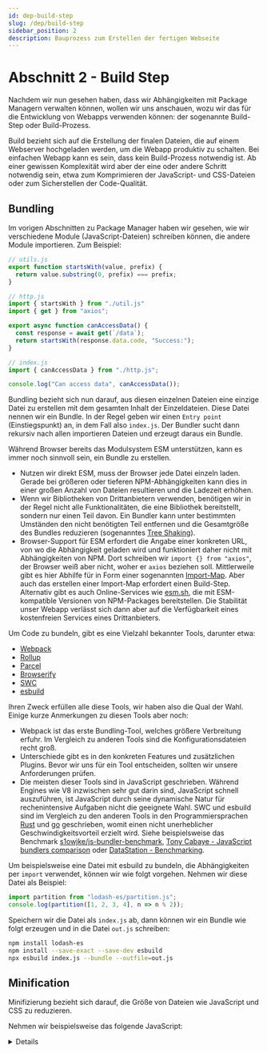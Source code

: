 ```yaml
---
id: dep-build-step
slug: /dep/build-step
sidebar_position: 2
description: Bauprozess zum Erstellen der fertigen Webseite
---
```



# Abschnitt 2 - Build Step

Nachdem wir nun gesehen haben, dass wir Abhängigkeiten mit Package Managern verwalten
können, wollen wir uns anschauen, wozu wir das für die Entwicklung von Webapps
verwenden können: der sogenannte Build-Step oder Build-Prozess.

Build bezieht sich auf die Erstellung der finalen Dateien, die auf einem Webserver
hochgeladen werden, um die Webapp produktiv zu schalten. Bei einfachen Webapp
kann es sein, dass kein Build-Prozess notwendig ist. Ab einer gewissen Komplexität
wird aber der eine oder andere Schritt notwendig sein, etwa zum Komprimieren
der JavaScript- und CSS-Dateien oder zum Sicherstellen der Code-Qualität.

## Bundling


Im vorigen Abschnitten zu Package Manager haben wir gesehen, wie wir verschiedene
Module (JavaScript-Dateien) schreiben können, die andere Module importieren.
Zum Beispiel:

```js
// utils.js
export function startsWith(value, prefix) {
  return value.substring(0, prefix) === prefix;
}

// http.js
import { startsWith } from "./util.js"
import { get } from "axios";

export async function canAccessData() {
  const response = await get(`/data`);
  return startsWith(response.data.code, "Success:");
}

// index.js
import { canAccessData } from "./http.js";

console.log("Can access data", canAccessData());
```

Bundling bezieht sich nun darauf, aus diesen einzelnen Dateien eine einzige
Datei zu erstellen mit dem gesamten Inhalt der Einzeldateien. Diese Datei
nennen wir ein Bundle. In der Regel geben wir einen `Entry point` (Einstiegspunkt)
an, in dem Fall also `index.js`. Der Bundler sucht dann rekursiv nach allen importieren
Dateien und erzeugt daraus ein Bundle.

Während Browser bereits das Modulsystem ESM unterstützen, kann es immer noch sinnvoll
sein, ein Bundle zu erstellen.

- Nutzen wir direkt ESM, muss der Browser jede Datei einzeln laden. Gerade bei
  größeren oder tieferen NPM-Abhängigkeiten kann dies in einer großen Anzahl
  von Dateien resultieren und die Ladezeit erhöhen.
- Wenn wir Bibliotheken von Drittanbietern verwenden, benötigen wir in der
  Regel nicht alle Funktionalitäten, die eine Bibliothek bereitstellt, sondern
  nur einen Teil davon. Ein Bundler kann unter bestimmten Umständen den nicht benötigten
  Teil entfernen und die Gesamtgröße des Bundles reduzieren (sogenanntes
  [Tree Shaking](https://developer.mozilla.org/en-US/docs/Glossary/Tree_shaking)).
- Browser-Support für ESM erfordert die Angabe einer konkreten URL, von wo
  die Abhängigkeit geladen wird und funktioniert daher nicht mit Abhängigkeiten von NPM.
  Dort schreiben wir `import {} from "axios"`, der Browser weiß aber nicht, woher
  er `axios` beziehen soll. Mittlerweile gibt es hier Abhilfe für in Form einer
  sogenannten [Import-Map](https://developer.mozilla.org/en-US/docs/Web/HTML/Reference/Elements/script/type/importmap).
  Aber auch das erstellen einer Import-Map erfordert einen Build-Step. Alternativ
  gibt es auch Online-Services wie  [esm.sh](https://esm.sh/), die mit ESM-kompatible
  Versionen von NPM-Packages bereitstellen. Die Stabilität unser Webapp verlässt
  sich dann aber auf die Verfügbarkeit eines kostenfreien Services eines Drittanbieters.

Um Code zu bundeln, gibt es eine Vielzahl bekannter Tools, darunter etwa:

- [Webpack](https://webpack.js.org/)
- [Rollup](https://rollupjs.org/)
- [Parcel](https://parceljs.org/)
- [Browserify](https://browserify.org/)
- [SWC](https://swc.rs/)
- [esbuild](https://esbuild.github.io/)

Ihren Zweck erfüllen alle diese Tools, wir haben also die Qual der Wahl. Einige
kurze Anmerkungen zu diesen Tools aber noch:

- Webpack ist das erste Bundling-Tool, welches größere Verbreitung erfuhr.
  Im Vergleich zu anderen Tools sind die Konfigurationsdateien recht groß.
- Unterschiede gibt es in den konkreten Features und zusätzlichen Plugins. Bevor
  wir uns für ein Tool entscheiden, sollten wir unsere Anforderungen prüfen.
- Die meisten dieser Tools sind in JavaScript geschrieben. Während Engines wie V8
  inzwischen sehr gut darin sind, JavaScript schnell auszuführen, ist JavaScript
  durch seine dynamische Natur für rechenintensive Aufgaben nicht die geeignete Wahl.
  SWC und esbuild sind im Vergleich zu den anderen Tools in den Programmiersprachen
  [Rust](https://www.rust-lang.org/) und [go](https://go.dev/) geschrieben, womit
  einen nicht unerheblicher Geschwindigkeitsvorteil erzielt wird. Siehe beispielsweise
  das Benchmark [s1owjke/js-bundler-benchmark](https://github.com/s1owjke/js-bundler-benchmark),
  [Tony Cabaye - JavaScript bundlers comparison](https://tonai.github.io/blog/posts/bundlers-comparison/#performance-comparison-1)
  oder [DataStation - Benchmarking](https://datastation.multiprocess.io/blog/2021-11-13-benchmarking-esbuild-swc-typescript-babel.html).  

Um beispielsweise eine Datei mit esbuild zu bundeln, die Abhängigkeiten per `import` verwendet,
können wir wie folgt vorgehen. Nehmen wir diese Datei als Beispiel:

```js
import partition from "lodash-es/partition.js";
console.log(partition([1, 2, 3, 4], n => n % 2));  
```

Speichern wir die Datei als `index.js` ab, dann können wir ein Bundle wie folgt erzeugen
und in die Datei `out.js` schreiben:

```sh
npm install lodash-es
npm install --save-exact --save-dev esbuild
npx esbuild index.js --bundle --outfile=out.js
```

## Minification

Minifizierung bezieht sich darauf, die Größe von Dateien wie JavaScript und
CSS zu reduzieren.

Nehmen wir beispielsweise das folgende JavaScript:

<details>
```js
function sieveOfEratosthenes(n) {
    const primes = Array(n + 1).fill(true);  // Assume all numbers in array are prime
    primes[0] = primes[1] = false;         // Except for 0 and 1
    
    for (let i = 2; i <= Math.sqrt(n); i++) {
        if (primes[i]) {
            for (let j = i * i; j <= n; j += i) {
                primes[j] = false;         // Mark factors non-prime
            }
        }
    }
    
    return primes.reduce((acc, isPrime, index) => {
        if (isPrime) {
          acc.push(index);
        }
        return acc;
    }, []);
}

// Usage:
const n = 30;
const primeNumbers = sieveOfEratosthenes(n);
console.log(primeNumbers);  // Output: [2, 3, 5, 7, 11, 13, 17, 19, 23, 29]
```
</details>

Dann könnte dieser Code etwa wie folgt komprimiert werden: 

```js
function sieveOfEratosthenes(e){let r=Array(e+1).fill(!0);r[0]=r[1]=!1;for(let s=2;s<=Math.sqrt(e);s++)if(r[s])for(let t=s*s;t<=e;t+=s)r[t]=!1;return r.reduce((e,r,s)=>(r&&e.push(s),e),[])}const n=30,primeNumbers=sieveOfEratosthenes(30);console.log(primeNumbers);
```

Minifizierung macht unseren Code kleiner und hat das Potenzial, die Performance minimal
zu erhöhen. Es gibt verschiedene Tools, welche das tun können. Um nur einige
zu nennen:

- JavaScript
  - [terser](https://github.com/terser/terser)
  - [Closure Compiler](https://developers.google.com/closure)
  - [esbuild](https://esbuild.github.io/)
- CSS
  - [cssnano](https://cssnano.github.io/cssnano/)
  - [esbuild](https://esbuild.github.io/)

Um zum Beispiel JavaScript mittels Terser zu minifizieren, können wir wie folgt vorgehen,
wenn wir obiges Beispiel-JavaScript in der Datei `file.js` abgespeichert haben: 

```sh
npm install terser
npx terser --compress -- file.js
```

Hinweis: Viele Bundler und andere Tools stellen bereits einen Minifier zur Verfügung,
sodass wir diesen in der Regel nicht manuell aufrufen müssen. 

## Quality assurance

Ein weitere Klasse von Operationen, die wir im Build-Schritt ausführen können,
ist die Prüfung der Qualität unserer Software.

### Typen-Checker

[TypeScript](https://www.typescriptlang.org/) haben wir bereits kennengelernt als
Typensystem für JavaScript. Beim Schreiben in einem Code-Editor (IDE) werden uns
bereits Typenfehler angezeigt. Damit wir sicherstellen können, dass Typenfehler
auch garantiert vor dem produktiven Einsatz gefunden werden, stellt TypeScript
ein Kommandozeilenprogramm bereit, womit wir unseren Code auf Typenfehler prüfen
können.

Zur Illustration legen wir eine Datei `src/greeter.ts` an mit folgenden Inhalt (wer sieht den Fehler?):

```js
function greeter(person: string): string {
  return "Hello, " + person.name;
}
let user = "Jane User";
document.body.textContent = greeter(user);
```

Dazu legen wir noch die Datei [tsconfig.json](https://www.typescriptlang.org/tsconfig/)
an, um die Konfiguration für TypeScript festzulegen und TypeScript zu sagen, wo
unser Quellcode zu finden ist:

```json
{
  "compilerOptions": {
    "lib": ["dom", "es2022"],
    "moduleResolution": "bundler",
    "module": "esnext",
    "target": "es2022" 
  },
  "include": ["src"],
  "exclude": ["node_modules"]
}
```

Jetzt können wir den Typen-Checker mit folgenden Befehlen installieren und ausführen:

```sh
npm install typescript
npx tsc --noEmit
```

Und erhalten dabei folgenden Typenfehler:

```
src/greeter.ts:2:29 - error TS2339: Property 'name' does not exist on type 'string'.

2   return "Hello, " + person.name;
                              ~~~~
```

### Linter

Linter sind ein weiteres Werkzeug zur Erhöhung der Code-Qualität. Ein Linter
prüft Code nach bestimmten Regeln und erzeugt eine Warnung oder einen Fehler,
wenn diese Regeln verletzt sind. Meist ist der Code auch bei Verletzung einer
Regeln trotzdem noch gültig, aber aus anderen Gründen problematisch.

Um das einem Beispiel zu illustrieren, schauen wir uns folgendes JavaScript an:

```js
const user = {
  age: 20,
  name: "Renne Bright",
  age: 62,
};
```

In diesem Code wird ein Objekt definiert, wobei die Eigenschaft `age` zweimal
definiert wird. Das verletzt nicht die Regeln von JavaScript und kann problemlos
ausgeführt werden, ist aber im besten Fall verwirrend und im schlimmsten Fall
ein Schreibfehler. Vielleicht wollten wir statt `age` etwa `weight` schreiben?

Ein Linter würde solch ein Problem als Fehler ankreiden.

Bei der Auswahl eines Linters haben wir verschiedene Auswahlmöglichkeiten, darunter:

- [Prettier](https://prettier.io/)
- [biome](https://biomejs.dev/)

biome ist analog zu esbuild und SWC in einer anderen Programmiersprache (Rust)
geschrieben, was Geschwindigkeitsvorteile bringt.

Speichern wir obiges JavaScript in der Datei `user.js`, können wir die Datei
etwa mit biome wie folgt linten:

```sh
npm install @biomejs/biome
npx biome lint user.js
```

Wir erhalten dann folgende Fehlermeldung:

```
user.js:2:3 lint/suspicious/noDuplicateObjectKeys  FIXABLE  ━━━━━━━━━━━━━━━━━━━━━━━━━━━━━━━━━━━━━━━━

  ✖ This property value named age is later overwritten by an object member with the same name.
  
    1 │ const user = {
  > 2 │   age: 20,
      │   ^^^^^^^
    3 │   name: "Renne Bright",
    4 │   age: 62,
  
  ℹ Overwritten with this value.
  
    2 │   age: 20,
    3 │   name: "Renne Bright",
  > 4 │   age: 62,
      │   ^^^^^^^
    5 │ };
    6 │ 
  
  ℹ If an object property with the same name is defined multiple times (except when combining a getter with a setter), only the last definition makes it into the object and previous definitions are ignored.
  
  ℹ Unsafe fix: Remove this property value named age
  
    1 1 │   const user = {
    2   │ - ··age:·20,
    3 2 │     name: "Renne Bright",
    4 3 │     age: 62,
  

Checked 1 file in 5ms. No fixes applied.
```

### Prüfung auf Sicherheitslücken in Abhängigkeiten

Die Nutzung von Bibliotheken via NPM erlaubt uns die Nutzung von bestehenden
Code und bringt uns viele Vorteile. Software ist aber selten fehlerfrei. Manchmal
sind Fehler kaum bemerkbar oder sorgen nur für Unannehmlichkeiten bei unseren
Nutzern. Es kann aber auch passieren, dass Fehler in einer Software ein Sicherheitsproblem
darstellen und im schlimmsten Fall etwa dazu führen können, dass die privaten
Daten unserer Nutzer gestohlen werden können oder ein Angreifer Passwörter abfangen kann.

Ein Dependency Check hat zur Aufgabe, Abhängigkeiten automatisch nach bekannten
Schwachstellen zu scannen und uns rechtzeitig davon in Kenntnis zu setzen, damit
wir entsprechende Maßnahmen ergreifen können.

NPM bringt bereits einen solchen Dependency Checker mit. Installieren wir absichtlich
eine ältere Version einer Abhängigkeit, können wie den Dependency Checker dann wie folgt
ausführen:

```sh
npm install jquery@3.0.0
npm audit
```

Wir erhalten folgenden Bericht:

```
# npm audit report

jquery  <=3.4.1
Severity: moderate
XSS in jQuery as used in Drupal, Backdrop CMS, and other products - https://github.com/advisories/GHSA-6c3j-c64m-qhgq
Potential XSS vulnerability in jQuery - https://github.com/advisories/GHSA-jpcq-cgw6-v4j6
Potential XSS vulnerability in jQuery - https://github.com/advisories/GHSA-gxr4-xjj5-5px2
fix available via `npm audit fix`
node_modules/jquery

1 moderate severity vulnerability
```

## Code-Formatierer

Wir können auch unseren Code automatisch formatieren lassen. Das kann etwa dann
sinnvoll sein, wenn viele Personen an einem Software-Projekt arbeiten. Jeder
schreibt Code auf eine etwas andere Weise. Um die Einheitlichkeit des Codes
sicherzustellen, sodass jeder den Code gleich gut lesen kann, können wir einen
automatischen Code-Formatierer einsetzen.

Beide unter Linter genannten Tools (`prettier` und `biome`) unterstützen auch die
Formatierung von Code. Nehmen wir beispielsweise folgende unformatierte
Datei:

```js
const m = document.getElementById("canvas-output").getContext("2d");
  const atom = function(x,y,c){m.fillStyle=c; m.fillRect(x,y,3,3)}
  for(let y=1;y<1000; y++){for(let x=1;x<1000;x++){
      const dx = (x-500)/100000-0.233;const dy = (y-500)/100000-0.655
  const a = dx;const b = dy;
for(let t=1;t<200;t++){
    const d = (a*a)-(b*b)+dx; const b = 2*(a*b)+dy;
  const a = d;  const H = d>200;
if(H){atom(x,y,"rgb("+ t*3 +","+ t +","+ t*0.5 +")"); break}
       }}}
```

Nennen wir die Datei `mandelbrot.js`, können wir diese wie folgt formatieren:

```
npm install @biomejs/biome
npx biome format --indent-style=space --write mandelbrot.js
```

Die Datei sieht nach der Formatierung wie folgt aus:

<details>
```js
const m = document.getElementById("canvas-output").getContext("2d");
const atom = function (x, y, c) {
  m.fillStyle = c;
  m.fillRect(x, y, 3, 3);
};
for (let y = 1; y < 1000; y++) {
  for (let x = 1; x < 1000; x++) {
    const dx = (x - 500) / 100000 - 0.233;
    const dy = (y - 500) / 100000 - 0.655;
    const a = dx;
    const b = dy;
    for (let t = 1; t < 200; t++) {
      const d = a * a - b * b + dx;
      const b = 2 * (a * b) + dy;
      const a = d;
      const H = d > 200;
      if (H) {
        atom(x, y, "rgb(" + t * 3 + "," + t + "," + t * 0.5 + ")");
        break;
      }
    }
  }
}
```
</details>

## Transpiling

Transpilieren leitet sich ab von `Transformieren` und `Kompilieren`. Kompilieren
bedeutet die Überführung von Quellcode in Maschinencode und wir etwa bei Sprachen wie C verwendet.

Transpilieren meint das Transformieren von Quellcode, wobei aber wieder Quellcode
herauskommt. Ein Beispiel für einen Transpiler ist der TypeScript-Transpiler,
der TypeScript in JavaScript umwandelt. 

Im folgenden schauen wir uns einige häufige verwendete Tools kurz an, um
eine bessere Übersicht über das JavaScript und Web-Ecosystem zu erhalten.

### TypeScript

Wie erwähnt können wir TypeScript nicht nur nutzen, um unseren Code einem Typen-Check
zu unterziehen. Sondern auch, um unseren TypeScript-Code in JavaScript umzuwandeln.

Entfernen wir bei unserem obigen Beispiel zum Typen-Check im Befehl `npx tsc --noEmit`
den Teil `--noEmit`, erstellt TypeScript aus unseren TypeScript-Dateien
entsprechende JavaScript-Dateien.

### Babel

[Babel](https://babeljs.io/) ist ein Code-Transformator, der zu einer Zeit entstanden
ist, als mit EcmaScript2016 viele neue Features in die Sprache JavaScript eingefügt wurden.

Viele dieser Features (z.B. Arrow-Funktionen) erleichtern uns die Programmierung.
Da aber nicht alle Nutzer immer den neusten Browser verwenden, können wir diese
Features nicht verwenden, sofern wir etwas ältere Browser unterstützen wollen.

Babel ist nun in der Lage, neue JavaScript-Feature so umzuformen, dass diese
auch von älteren Browsern unterstützt werden.

Aktuell ist Babel etwas weniger relevant, da EcmaScript2016 nun eine Weile zurückliegt
und inzwischen die meisten Browser es unterstützen.

Zudem unterstützen auch andere Tools wie TypeScript oder esbuild die Transformation
von brandneuen JavaScript-Features. 

### JavaScript-Erweiterungen

Neben TypeScript gibt es noch weitere Erweiterungen der Programmiersprache
JavaScript. UI-Bibliotheken wie React oder Svelte, die wir uns im nächsten
Kapitel anschauen werden, arbeiten mit Erweiterungen, um die Erstellung
von UIs zu vereinfachen.

Beispielsweise arbeitet React mit Dateien mit der Endung `*.jsx` statt `.js`.
Diese Dateien können direkt direkt HTML-Schnipsel enthalten:

```jsx
function Header() {
  return <h1>Hallo Welt!</h1>;
}
```

Abhängig von der Erweiterung werden diese von mehr oder weniger vielen Tools
unterstützt. JSX ist beispielsweise recht weit verbreitet und wir inzwischen
von fast allen Tools unterstützt.

### postcss

[PostCSS](https://postcss.org/) ist ein Tool, um CSS auf verschiedene Arten
und Weisen zu transformieren. PostCSS selber vollzieht dabei keine Transformation,
sondern stellt nur das Framework bereit, um CSS zu transformieren. Die eigentlichen
Transformation werden von Plugins umgesetzt. Dadurch ist es uns möglich, nur
diejenigen Plugins und Transformationen zu installieren, die wir nutzen möchten.

Es gibt [viele Plugins](https://postcss.org/docs/postcss-plugins) für PostCSS,
einige nennenswerte Transformationen sind etwa:

- [autoprefixer](https://github.com/postcss/autoprefixer) Fügt automatisch
  [Vendor-Präfixe](https://developer.mozilla.org/en-US/docs/Glossary/Vendor_Prefix)
  wie `-webkit-line-clamp` ein. Heutzutage weniger relevant, da die meisten Browser
  die meisten CSS-Features unterstützen und nur noch sehr wenige solche Präfixe
  notwendig sind.
- [postcss-nesting](https://www.npmjs.com/package/postcss-nesting) transformiert
  geschachtelte CSS-Regeln in unverschachtelte. Das erlaubt uns bereits, geschachtelte
  Regeln im CSS zu verwenden, obwohl die [Browser-Unterstützung](https://caniuse.com/css-nesting)
  noch nicht optimal ist.
- [postcss-german-stylesheets](https://github.com/timche/postcss-german-stylesheets)
  erlaubt uns, CSS-Eigenschaften auf Deutsch zu schreiben, also etwa 
  `hintergrundfarbe: schwarz;` statt `background-color: black;`.

Nehmen wir als Beispiel folgenden CSS-Inhalt:

```css
form {
  input::placeholder {
    color: green;
  }
}
```

Speichern wir diesen Inhalt in der Datei `style.css` ab. Wir müssen anschließend
noch die Datei `.browserslistrc` anlegen mit folgendem Inhalt:

```js
> 0.1%
Chrome >50
```

Damit sagen wir, dass wir alle Browser unterstützen wollen, die von mehr als
0.1% der Nutzer verwendet werden; sowie alle Chrome-Versionen ab Version 50.
(Letzteres nur zur Illustration hier). Dies wird von autoprefixer verwendet,
um die Präfixe zu bestimmen, die hinzugefügt werden sollen. Dann können wir
PostCSS mit den Plugins wie folgt installieren und ausführen:

```sh
npm install postcss-cli autoprefixer postcss-nesting
npx postcss --use autoprefixer --use postcss-nesting --output out.css style.css
```

Als Ergebnis erhalten wir in der Datei `out.css`:

```css
form input::-webkit-input-placeholder {
  color: green;
}
form input:-ms-input-placeholder {
  color: green;
}
form input::placeholder {
  color: green;
}
```